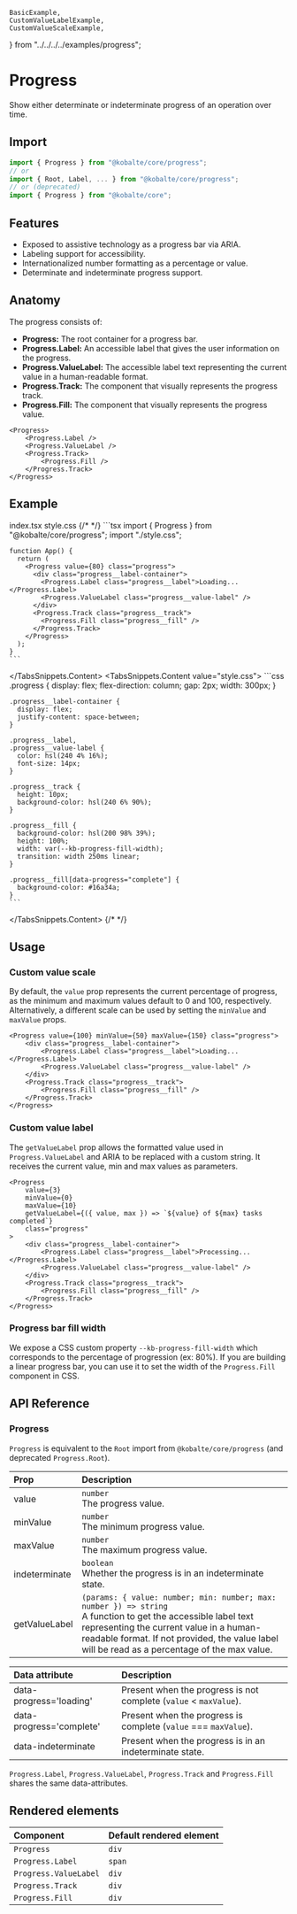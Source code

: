 	BasicExample,
	CustomValueLabelExample,
	CustomValueScaleExample,
} from "../../../../examples/progress";

# Progress

Show either determinate or indeterminate progress of an operation over time.

## Import

```ts
import { Progress } from "@kobalte/core/progress";
// or
import { Root, Label, ... } from "@kobalte/core/progress";
// or (deprecated)
import { Progress } from "@kobalte/core";
```

## Features

- Exposed to assistive technology as a progress bar via ARIA.
- Labeling support for accessibility.
- Internationalized number formatting as a percentage or value.
- Determinate and indeterminate progress support.

## Anatomy

The progress consists of:

- **Progress:** The root container for a progress bar.
- **Progress.Label:** An accessible label that gives the user information on the progress.
- **Progress.ValueLabel:** The accessible label text representing the current value in a human-readable format.
- **Progress.Track:** The component that visually represents the progress track.
- **Progress.Fill:** The component that visually represents the progress value.

```tsx
<Progress>
	<Progress.Label />
	<Progress.ValueLabel />
	<Progress.Track>
		<Progress.Fill />
	</Progress.Track>
</Progress>
```

## Example

<Preview>
	<BasicExample />
</Preview>

<TabsSnippets>
  <TabsSnippets.List>
    <TabsSnippets.Trigger value="index.tsx">index.tsx</TabsSnippets.Trigger>
    <TabsSnippets.Trigger value="style.css">style.css</TabsSnippets.Trigger>
  </TabsSnippets.List>
  {/* <!-- prettier-ignore-start -->*/}
  <TabsSnippets.Content value="index.tsx">
    ```tsx
		import { Progress } from "@kobalte/core/progress";
    import "./style.css";

    function App() {
      return (
        <Progress value={80} class="progress">
          <div class="progress__label-container">
            <Progress.Label class="progress__label">Loading...</Progress.Label>
            <Progress.ValueLabel class="progress__value-label" />
          </div>
          <Progress.Track class="progress__track">
            <Progress.Fill class="progress__fill" />
          </Progress.Track>
        </Progress>
      );
    }
    ```

  </TabsSnippets.Content>
  <TabsSnippets.Content value="style.css">
    ```css
    .progress {
      display: flex;
      flex-direction: column;
      gap: 2px;
      width: 300px;
    }

    .progress__label-container {
      display: flex;
      justify-content: space-between;
    }

    .progress__label,
    .progress__value-label {
      color: hsl(240 4% 16%);
      font-size: 14px;
    }

    .progress__track {
      height: 10px;
      background-color: hsl(240 6% 90%);
    }

    .progress__fill {
      background-color: hsl(200 98% 39%);
      height: 100%;
      width: var(--kb-progress-fill-width);
      transition: width 250ms linear;
    }

    .progress__fill[data-progress="complete"] {
      background-color: #16a34a;
    }
    ```

  </TabsSnippets.Content>
  {/* <!-- prettier-ignore-end -->*/}
</TabsSnippets>

## Usage

### Custom value scale

By default, the `value` prop represents the current percentage of progress, as the minimum and maximum values default to 0 and 100, respectively. Alternatively, a different scale can be used by setting the `minValue` and `maxValue` props.

<Preview>
	<CustomValueScaleExample />
</Preview>

```tsx {0}
<Progress value={100} minValue={50} maxValue={150} class="progress">
	<div class="progress__label-container">
		<Progress.Label class="progress__label">Loading...</Progress.Label>
		<Progress.ValueLabel class="progress__value-label" />
	</div>
	<Progress.Track class="progress__track">
		<Progress.Fill class="progress__fill" />
	</Progress.Track>
</Progress>
```

### Custom value label

The `getValueLabel` prop allows the formatted value used in `Progress.ValueLabel` and ARIA to be replaced with a custom string. It receives the current value, min and max values as parameters.

<Preview>
	<CustomValueLabelExample />
</Preview>

```tsx {4}
<Progress
	value={3}
	minValue={0}
	maxValue={10}
	getValueLabel={({ value, max }) => `${value} of ${max} tasks completed`}
	class="progress"
>
	<div class="progress__label-container">
		<Progress.Label class="progress__label">Processing...</Progress.Label>
		<Progress.ValueLabel class="progress__value-label" />
	</div>
	<Progress.Track class="progress__track">
		<Progress.Fill class="progress__fill" />
	</Progress.Track>
</Progress>
```

### Progress bar fill width

We expose a CSS custom property `--kb-progress-fill-width` which corresponds to the percentage of progression (ex: 80%). If you are building a linear progress bar, you can use it to set the width of the `Progress.Fill` component in CSS.

## API Reference

### Progress

`Progress` is equivalent to the `Root` import from `@kobalte/core/progress` (and deprecated `Progress.Root`).

| Prop          | Description                                                                                                                                                                                                                                                    |
| :------------ | :------------------------------------------------------------------------------------------------------------------------------------------------------------------------------------------------------------------------------------------------------------- |
| value         | `number` <br/> The progress value.                                                                                                                                                                                                                             |
| minValue      | `number` <br/> The minimum progress value.                                                                                                                                                                                                                     |
| maxValue      | `number` <br/> The maximum progress value.                                                                                                                                                                                                                     |
| indeterminate | `boolean` <br/> Whether the progress is in an indeterminate state.                                                                                                                                                                                             |
| getValueLabel | `(params: { value: number; min: number; max: number }) => string` <br/> A function to get the accessible label text representing the current value in a human-readable format. If not provided, the value label will be read as a percentage of the max value. |

| Data attribute           | Description                                                       |
| :----------------------- | :---------------------------------------------------------------- |
| data-progress='loading'  | Present when the progress is not complete (`value` < `maxValue`). |
| data-progress='complete' | Present when the progress is complete (`value` === `maxValue`).   |
| data-indeterminate       | Present when the progress is in an indeterminate state.           |

`Progress.Label`, `Progress.ValueLabel`, `Progress.Track` and `Progress.Fill` shares the same data-attributes.

## Rendered elements

| Component             | Default rendered element |
| :-------------------- | :----------------------- |
| `Progress`            | `div`                    |
| `Progress.Label`      | `span`                   |
| `Progress.ValueLabel` | `div`                    |
| `Progress.Track`      | `div`                    |
| `Progress.Fill`       | `div`                    |
